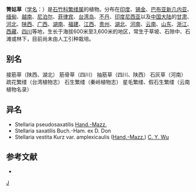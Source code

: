 {{Speciesbox
| taxon = Stellaria(植物) vestita
| binomial_authority = Kurz
| subdivision_ranks =[[变种|变种]]
| subdivision =
* 箐姑草 ''S. v.'' var. ''vestita''
* [[抱茎箐姑草|抱茎箐姑草]] ''S. v.'' var. ''amplexicaulis''
}}

'''箐姑草'''（[[学名|学名]]：{{lang|la|''Stellaria vestita''}}）是[[石竹科|石竹科]][[繁缕属|繁缕属]]的植物。分布在[[印度|印度]]、[[锡金|锡金]]、[[巴布亚新几内亚|巴布亚新几内亚]]、[[缅甸|缅甸]]、[[越南|越南]]、[[尼泊尔|尼泊尔]]、[[菲律宾|菲律宾]]、[[台湾岛|台湾岛]]、[[不丹|不丹]]、[[印度尼西亚|印度尼西亚]]以及[[中国大陆|中国大陆]]的[[甘肃|甘肃]]、[[河北|河北]]、[[陕西|陕西]]、[[广西|广西]]、[[湖南|湖南]]、[[福建|福建]]、[[江西|江西]]、[[贵州|贵州]]、[[湖北|湖北]]、[[河南|河南]]、[[云南|云南]]、[[山东|山东]]、[[浙江|浙江]]、[[西藏|西藏]]、[[四川|四川]]等地，生长于海拔600米至3,600米的地区，常生于草坡、石隙中、石滩或林下，目前尚未由人工引种栽培。

== 别名 ==
接筋草（陕西、湖北） 筋骨草（四川） 抽筋草（四川、陕西） 石灰草（河南） 疏花繁缕（台湾植物志） 石生繁缕（秦岭植物志） 星毛繁缕、假石生繁缕（云南植物名录）

== 异名 ==
* Stellaria pseudosaxatilis [[海因里希·冯亨德尔-马志尼|Hand.-Mazz.]]
* Stellaria saxatilis Buch.-Ham. ex D. Don
* Stellaria vestita Kurz var. amplexicaulis ([[海因里希·冯亨德尔-马志尼|Hand.-Mazz.]]) [[吴征镒|C. Y. Wu]]

== 参考文献 ==
<div class="references-small">
* {{cite web| url =http://www.bioinfo.cn/db05/KmzwSpecies.php?action=view&id=2441| title =箐姑草（原变种）| work =《中国高等植物数据库全库》| publisher =中国科学院微生物研究所| author =昆明植物研究所| accessdate =2009-02-23}}{{dead link|date=2018年4月 |bot=InternetArchiveBot |fix-attempted=yes }}
</div>

{{taxonbar}}
[[Category:繁缕属|J]]